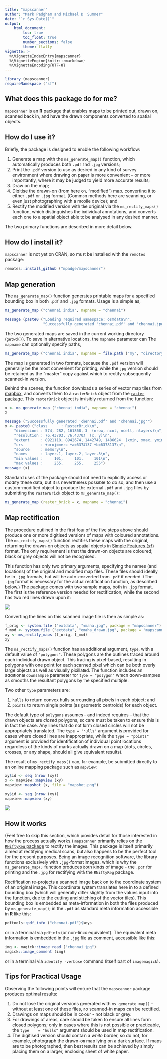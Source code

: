 ```yaml
---
title: "mapscanner"
author: "Mark Padgham and Michael D. Sumner"
date: "`r Sys.Date()`"
output: 
    html_document:
        toc: true
        toc_float: true
        number_sections: false
        theme: flatly
vignette: >
  %\VignetteIndexEntry{mapscanner}
  %\VignetteEngine{knitr::rmarkdown}
  %\VignetteEncoding{UTF-8}
---
```


```r
library (mapscanner)
requireNamespace ("sf")
```

## What does this package do for me?


`mapscanner` is an **R** package that enables maps to be printed out, drawn on,
scanned back in, and have the drawn components converted to spatial objects. 

## How do I use it?

Briefly, the package is designed to enable the following workflow:

1. Generate a map with the `ms_generate_map()` function, which automatically
   produces both `.pdf` and `.jpg` versions;
2. Print the `.pdf` version to use as desired in any kind of survey environment
   where drawing on paper is more convenient -- or more importantly, where it
   may be judged to yield more accurate results;
3. Draw on the map;
4. Digitise the drawn-on (from here on, "modified") map, converting it to
   either `.pdf` or `.jpg` format. (Common methods here are scanning, or even
   just photographing with a mobile device); and
5. Rectify the modified version with the original via the `ms_rectify_maps()`
   function, which distinguishes the individual annotations, and converts each
   one to a spatial object able to be analysed in any desired manner.

The two primary functions are described in more detail below.


## How do I install it?

`mapscanner` is not yet on CRAN, so must be installed with the `remotes`
package:
```r
remotes::install_github ("mpadge/mapscanner")
```

## Map generation

The `ms_generate_map()` function generates printable maps for a specified
bounding box in both `.pdf` and `.jpg` formats. Usage is a simple as,
```r
ms_generate_map ("chennai india", mapname = "chennai")
```
```r
message (paste0 ("Loading required namespace: osmdata\n",
                 "Successfully generated 'chennai.pdf' and 'chennai.jpg'"))
```
The two generated maps are saved in the current working directory (`getwd()`).
To save in alternative locations, the `mapname` parameter can The `mapname` can
optionally specify paths, 
```r
ms_generate_map ("chennai india", mapname = file.path ("my", "directory", "chennai"))
```
The map is generated in two formats, because the `.pdf` version will generally
be the most convenient for printing, while the `jpg` version should be retained
as the "master" copy against which to rectify subsequently scanned-in version.

Behind the scenes, the function downloads a series of vector map tiles from
[mapbox](https://mapbox.com), and converts them to a `rasterBrick` object from
the [`raster` package](https://cran.r-project.org/package=raster).
This `rasterBrick` object is invisibly returned from the function:
```r
x <- ms_generate_map ("chennai india", mapname = "chennai")
x
```
```r
message ("Successfully generated 'chennai.pdf' and 'chennai.jpg'")
x <- paste0 ("class      : RasterBrick\n",
    "dimensions : 574, 282, 161868, 3  (nrow, ncol, ncell, nlayers)\n",
    "resolution : 76.43703, 76.43703  (x, y)\n",
    "extent     : 8921118, 8942674, 1442749, 1486624  (xmin, xmax, ymin, ymax)\n",
    "crs        : +proj=merc +a=6378137 +b=6378137\n",
    "source     : memory\n",
    "names      : layer.1, layer.2, layer.3\n",
    "min values :     101,     101,     101\n",
    "max values :     255,     255,     255")
message (x)
```

Standard uses of the package should not need to explicitly access or modify
these data, but it is nevertheless possible to do so, and then use a custom-modified object to produce the external `.pdf` and `.jpg` files by submitting the `rasterBrick` object to `ms_generate_map()`:
```r
ms_generate_map (raster_brick = x, mapname = "chennai")
```


## Map rectification

The procedure outlined in the first four of the five steps above should produce
one or more digitised versions of maps with coloured annotations. The 
`ms_rectify_maps()` function rectifies these maps with the original, returning
the drawn-on objects as spatial objects in [Simple Features
(`sf`)](https://cran.r-project.org/package=sf) format. The only requirement is
that the drawn-on objects are coloured; black or grey objects will not be
recognised.

This function has only two primary arguments, specifying the names (and
locations) of the original and modified map files. These files should ideally
be in `.jpg` formats, but will be auto-converted from `.pdf` if needed. (The
`.jpg` format is necessary for the actual rectification function, as described
below.) The package comes with two sample maps, both in `.jpg` format. The
first is the reference version needed for rectification, while the second has
two red lines drawn upon it:

![](omaha_drawn.jpg)

Converting the lines on this scanned image file is then as simple as:

```r
f_orig <- system.file ("extdata", "omaha.jpg", package = "mapscanner")
f_mod <- system.file ("extdata", "omaha_drawn.jpg", package = "mapscanner")
xy <- ms_rectify_maps (f_orig, f_mod)
xy
```

The `ms_rectify_maps()` function has an additional argument, `type`, with
a default value of `"polygons"`. These polygons are the outlines traced around
each individual drawn object. This tracing is pixel-based, resulting in
polygons with one point for each scanned pixel which can be both overly large
objects as well as visually pixillated. The function includes an additional
`downsample` parameter for `type = "polygon"` which down-samples as smooths the
resultant polygons by the specified multiple.

Two other `type` parameters are:

1. `hulls` to return convex hulls surrounding all pixels in each object; and
2. `points` to return single points (as geometric centroids) for each object.

The default type of `polygons` assumes -- and indeed requires -- that the drawn
objects are *closed* polygons, so care must be taken to ensure this is in fact
the case. Any lines that do not form closed circles will not be appropriately
translated. The `type = "hulls"` argument is provided for cases where closed
lines are inappropriate, while the `type = "points"` argument is provided for
identification of individual point locations regardless of the kinds of marks
actually drawn on a map (dots, circles, crosses, or any shape, should all give
equivalent results).

The result of `ms_rectify_maps()` can, for example, be submitted directly to an
online mapping package such as `mapview`:
```r
xy$id <- seq (nrow (xy))
x <- mapview::mapview (xy)
mapview::mapshot (x, file = "mapshot.png")
```
```r
xy$id <- seq (nrow (xy))
mapview::mapview (xy)
```

![](mapshot.png)


## How it works

(Feel free to skip this section, which provides detail for those interested in
how the process actually works.) `mapscanner` primarily relies on the
[`RNiftyReg` package](https://github.com/jonclayden/RNiftyReg) to rectify the
images. This package is itself primarily aimed at rectifying medical scans, but
also happens to be the perfect tool for the present purposes. Being an image
recognition software, the library functions exclusively with `.jpg`-format
images, which is why the `ms_generate_map()` function produces both kinds of
image - the `.pdf` for printing and the `.jpg` for rectifying with the
`RNiftyReg` package.

Rectification re-projects a scanned image back on to the coordinate system of
an original image. This coordinate system translates here in to a defined
bounding box (which will generally differ slightly from the values input into
the function, due to the cutting and stitching of the vector tiles). This
bounding box is embedded as meta-information in both the files produced by
`ms_generate_map()`; in the `.pdf` as standard meta information accessible in
**R** like this:

```r
pdftools::pdf_info ("chennai.pdf")$keys
```
or in a terminal via `pdfinfo` (or non-linux equivalent). The equivalent meta
information is embedded in the `.jpg` file as comment, accessible
like this:

```r
img <- magick::image_read ("chennai.jpg")
magick::image_comment (img)
```
or in a terminal via `identify -verbose` command (itself part of `imagemagick`).

## Tips for Practical Usage

Observing the following points will ensure that the `mapscanner` package
produces optimal results:

1. Do not lose the original versions generated with `ms_generate_map()` --
   without at least one of these files, no scanned-in maps can be rectified.
2. Drawings on maps should be in colour - not black or grey.
3. For drawings of areas, care should be taken to ensure all lines form closed
   polygons; only in cases where this is not possible or practicable, the `type
   = "hulls"` argument should be used in map rectification.
4. The digitised version should contain a *white* border, so do not, for
   example, photograph the drawn-on map lying on a dark surface. If maps are to
   be photographed, then best results can be achieved by simply placing them on
   a larger, enclosing sheet of white paper.
